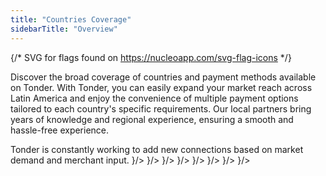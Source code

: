 ```yaml
---
title: "Countries Coverage"
sidebarTitle: "Overview"
---
```


{/* SVG for flags found on https://nucleoapp.com/svg-flag-icons */}

Discover the broad coverage of countries and payment methods available on Tonder. With Tonder, you can easily expand your market reach across Latin America and enjoy the convenience of multiple payment options tailored to each country's specific requirements. Our local partners bring years of knowledge and regional experience, ensuring a smooth and hassle-free experience.

<Tip>
Tonder is constantly working to add new connections based on market demand and merchant input.
</Tip>

<CardGroup cols={3}>
  <Card title="Brazil" href="/online-payments/coverage/brazil" icon={
    <svg xmlns="http://www.w3.org/2000/svg" width="36" height="36" viewBox="0 0 32 32"><rect x="1" y="4" width="30" height="24" rx="4" ry="4" fill="#459a45"></rect><path d="M27,4H5c-2.209,0-4,1.791-4,4V24c0,2.209,1.791,4,4,4H27c2.209,0,4-1.791,4-4V8c0-2.209-1.791-4-4-4Zm3,20c0,1.654-1.346,3-3,3H5c-1.654,0-3-1.346-3-3V8c0-1.654,1.346-3,3-3H27c1.654,0,3,1.346,3,3V24Z" opacity=".15"></path><path d="M3.472,16l12.528,8,12.528-8-12.528-8L3.472,16Z" fill="#fedf00"></path><circle cx="16" cy="16" r="5" fill="#0a2172"></circle><path d="M14,14.5c-.997,0-1.958,.149-2.873,.409-.078,.35-.126,.71-.127,1.083,.944-.315,1.951-.493,2.999-.493,2.524,0,4.816,.996,6.519,2.608,.152-.326,.276-.666,.356-1.026-1.844-1.604-4.245-2.583-6.875-2.583Z" fill="#fff"></path><path d="M27,5H5c-1.657,0-3,1.343-3,3v1c0-1.657,1.343-3,3-3H27c1.657,0,3,1.343,3,3v-1c0-1.657-1.343-3-3-3Z" fill="#fff" opacity=".2"></path></svg>
  }/>
  <Card title="Colombia" href="/online-payments/coverage/colombia" icon={
    <svg xmlns="http://www.w3.org/2000/svg" width="36" height="36" viewBox="0 0 32 32"><path d="M1,24c0,2.209,1.791,4,4,4H27c2.209,0,4-1.791,4-4v-3H1v3Z" fill="#b92932"></path><path fill="#0f2c83" d="M1 15H31V22H1z"></path><path d="M27,4H5c-2.209,0-4,1.791-4,4v8H31V8c0-2.209-1.791-4-4-4Z" fill="#f8d047"></path><path d="M27,4H5c-2.209,0-4,1.791-4,4V24c0,2.209,1.791,4,4,4H27c2.209,0,4-1.791,4-4V8c0-2.209-1.791-4-4-4Zm3,20c0,1.654-1.346,3-3,3H5c-1.654,0-3-1.346-3-3V8c0-1.654,1.346-3,3-3H27c1.654,0,3,1.346,3,3V24Z" opacity=".15"></path><path d="M27,5H5c-1.657,0-3,1.343-3,3v1c0-1.657,1.343-3,3-3H27c1.657,0,3,1.343,3,3v-1c0-1.657-1.343-3-3-3Z" fill="#fff" opacity=".2"></path></svg>
  }/>
  <Card title="Costa Rica" href="/online-payments/coverage/costa-rica" icon={
    <svg xmlns="http://www.w3.org/2000/svg" width="32" height="32" viewBox="0 0 32 32"><path d="M5,4H27c2.208,0,4,1.792,4,4v1H1v-1c0-2.208,1.792-4,4-4Z" fill="#030a85"></path><path d="M5,23H27c2.208,0,4,1.792,4,4v1H1v-1c0-2.208,1.792-4,4-4Z" transform="rotate(180 16 25.5)" fill="#030a85"></path><path fill="#fff" d="M1 8H31V13H1z"></path><path fill="#fff" d="M1 19H31V24H1z"></path><path fill="#c93927" d="M1 12H31V20H1z"></path><path d="M27,4H5c-2.209,0-4,1.791-4,4V24c0,2.209,1.791,4,4,4H27c2.209,0,4-1.791,4-4V8c0-2.209-1.791-4-4-4Zm3,20c0,1.654-1.346,3-3,3H5c-1.654,0-3-1.346-3-3V8c0-1.654,1.346-3,3-3H27c1.654,0,3,1.346,3,3V24Z" opacity=".15"></path><path d="M27,5H5c-1.657,0-3,1.343-3,3v1c0-1.657,1.343-3,3-3H27c1.657,0,3,1.343,3,3v-1c0-1.657-1.343-3-3-3Z" fill="#fff" opacity=".2"></path></svg>
  }/>
  <Card title="Ecuador" href="/online-payments/coverage/ecuador" icon={
    <svg xmlns="http://www.w3.org/2000/svg" width="32" height="32" viewBox="0 0 32 32"><path d="M1,24c0,2.209,1.791,4,4,4H27c2.209,0,4-1.791,4-4v-3H1v3Z" fill="#da352e"></path><path fill="#1f4c9e" d="M1 15H31V22H1z"></path><path d="M27,4H5c-2.209,0-4,1.791-4,4v8H31V8c0-2.209-1.791-4-4-4Z" fill="#fadf4b"></path><path d="M27,4H5c-2.209,0-4,1.791-4,4V24c0,2.209,1.791,4,4,4H27c2.209,0,4-1.791,4-4V8c0-2.209-1.791-4-4-4Zm3,20c0,1.654-1.346,3-3,3H5c-1.654,0-3-1.346-3-3V8c0-1.654,1.346-3,3-3H27c1.654,0,3,1.346,3,3V24Z" opacity=".15"></path><path d="M12.032,11.93c-.005-.005-.01-.004-.012-.003-.012,.005-.037,.015-.05,.754-.007,.411-.01,.994-.007,1.687v.003s1.061,1.071,1.061,1.071h0s.391,.395,.391,.395l.183-.451,.034-.271h0s.379-1.151,.379-1.151v-.004s-1.757-1.8-1.98-2.03Z" fill="#fadf4b"></path><path d="M13.433,15.926l-1.519-1.535v-.021c-.003-.692,0-1.276,.007-1.691,.013-.772,.034-.781,.081-.799l.031-.012,.036,.027c.222,.229,1.98,2.03,1.98,2.03l.02,.02-.007,.027-.381,1.158-.035,.275-.212,.521Zm-.359-.504l.324,.327,.152-.375,.033-.265,.374-1.135c-.188-.192-1.572-1.61-1.91-1.957-.008,.081-.019,.261-.026,.665-.007,.41-.009,.987-.007,1.668l1.061,1.071Z"></path><path d="M11.869,20.426l-.119-.144-.712,.679-.002,.002-.004,.062,.006,.005s0,.002,0,.002c-.011,.006-.099,.049-.193,.056h-.005s-.001,.005-.001,.005c0,.003-.094,.295-.201,.384l.008,.011c.131-.089,.339-.167,.387-.172h.006s0-.007,0-.007c.003-.077,.016-.175,.065-.205l.011-.002h0s.049,0,.049,0l.701-.672,.005-.004Z" fill="#b4bbc0"></path><path d="M12.23,22.212l-.002,.002-.004,.062,.006,.006s0,.002-.001,.002c-.011,.005-.096,.048-.189,.055h0s0,0,0,0c0,0-.002,0-.003,0h-.005s-.001,.005-.001,.005c0,.003-.094,.295-.201,.384l.008,.011c.131-.089,.339-.167,.387-.172h.006s0-.007,0-.007c.002-.077,.016-.175,.065-.205l.012-.003h.048l1.298-1.261-.119-.144-1.305,1.264Z" fill="#b4bbc0"></path><path d="M12.005,11.428c-.003-.005-.009-.011-.016-.018l-.011-.009,.002,.014c.017,.104,.005,.206-.034,.295-.013,.028-.028,.055-.046,.08l-.003-.002s-.005-.003-.005-.003c-.002-.005-.057-.124-.063-.251v-.003s-.003-.001-.003-.001c-.003-.001-.35-.126-.454-.266l-.009,.006c.099,.161,.192,.431,.198,.502v.004s.005,0,.005,0c.092,.005,.21,.024,.245,.09l.002,.011h.002c-.12,.092-.28,.11-.43,.048l-.005,.009,.003,.002s.003,.002,.005,.004c.013,.009,.027,.017,.041,.026,.092,.053,.191,.081,.284,.081,.046,0,.091-.007,.133-.021,.094-.031,.168-.096,.206-.183,.054-.121,.036-.276-.047-.415h0Z" fill="#b4bbc0"></path><path d="M11.175,13.512c.005-.025,0-.046-.013-.06-.01-.01-.024-.015-.041-.015h0c-.007,0-.014,.001-.022,.003,.014-.018,.021-.031,.021-.038h0s-.006-.016-.006-.016c.06-.068,.157-.187,.15-.249-.002-.013-.007-.022-.017-.029-.053-.035-.201,.083-.264,.138l-.024-.01h-.001c-.007,0-.017,.007-.033,.02-.029-.06-.09-.203-.104-.359v-.003s-.004-.001-.004-.001c-.005-.002-.546-.167-.715-.374l-.008,.006c.162,.239,.324,.646,.338,.753v.004s.005,0,.005,0l.002,.002,.002-.002c.128,0,.294,.019,.365,.101-.007,.01-.015,.023-.015,.03-.002,.012,.001,.026,.008,.043-.021,.021-.085,.08-.166,.094-.099,.018-.192-.093-.193-.094v-.002s-.009,0-.009,0v.004c-.013,.039-.019,.08-.019,.122,0,.218,.169,.396,.377,.396,.051,0,.101-.01,.147-.031l.007-.003-.01-.01h-.001s-.094-.057-.103-.17c-.006-.077,.046-.148,.079-.186,.009,.007,.026,.017,.036,.017h.002s.015-.009,.015-.009c-.006,.026-.002,.049,.012,.064,.013,.013,.034,.018,.058,.013,.008,.038,.029,.075,.058,.105,.039,.04,.089,.062,.136,.062h0c.033,0,.062-.012,.083-.034,.052-.054,.039-.155-.03-.224-.029-.03-.066-.05-.103-.058Z" fill="#b4bbc0"></path><path d="M17.852,21.113c-.017-.195-.678-1.092-.706-1.13l-.002-.002h-.003s-.398-.051-.609-.057c-.077-.002-.11,.002-.124,.007-.008-.063-.016-.12-.023-.168v-.009s-.001,0-.001,0c-.014-.103-.024-.165-.024-.165l-.002-.012-.348,.266-.348-.266-.002,.012s-.009,.062-.024,.165h0s-.001,.009-.001,.009c-.007,.048-.015,.105-.023,.168-.015-.005-.047-.009-.124-.007-.211,.006-.605,.056-.609,.057h-.003s-.002,.003-.002,.003c-.028,.038-.69,.935-.706,1.13-.009,.108-.011,.196,.049,.252,.042,.04,.111,.059,.212,.059,.053,0,.115-.005,.186-.016,.002,0,.194-.037,.366-.054-.045,.206-.095,.492-.114,.596-.004,.015-.007,.028-.007,.041h0c-.001,.023,.006,.042,.02,.056,.021,.021,.059,.032,.115,.032,.01,0,.021,0,.033-.001,.176-.011,.3-.042,.391-.065h.004c-.006,.139-.013,.312-.023,.432,0,0,0,.002,0,.003-.001,.016-.003,.03-.004,.045,0,.006,.001,.012,.003,.018,.019,.086,.119,.12,.197,.12,.011,0,.021,0,.03-.002,.131-.017,.366-.168,.383-.179,.017,.011,.253,.163,.383,.179,.009,.001,.02,.002,.03,.002,.078,0,.178-.034,.197-.12,.001-.006,.002-.012,.003-.019-.001-.014-.003-.028-.004-.045,0,0,0-.002,0-.003-.01-.122-.018-.303-.023-.432h.004c.091,.024,.215,.056,.391,.066,.012,0,.022,.001,.033,.001,.056,0,.094-.01,.115-.032,.014-.014,.021-.033,.02-.056h0s0,0,0,0c0,0,0,0,0,0,0,0,0,0,0,0,0-.012-.003-.026-.007-.04-.018-.104-.069-.39-.114-.596,.172,.016,.364,.053,.367,.054,.071,.011,.133,.016,.186,.016,.101,0,.17-.019,.212-.059,.06-.057,.058-.144,.049-.252Z" fill="#fadf4b"></path><path d="M16.423,22.68c-.013,0-.024,0-.036-.001-.12-.016-.308-.126-.378-.17-.07,.044-.258,.155-.377,.17-.112,.011-.254-.034-.282-.157-.002-.007-.003-.016-.003-.024l.005-.065c.008-.102,.015-.24,.019-.356-.088,.021-.197,.043-.34,.052-.097,.004-.15-.01-.186-.045-.024-.022-.037-.056-.035-.092,0-.015,.003-.033,.009-.053,.019-.107,.059-.335,.099-.525-.149,.018-.292,.045-.293,.045-.236,.036-.366,.017-.443-.055-.077-.072-.075-.176-.064-.293,.019-.215,.688-1.117,.716-1.155l.012-.016,.022-.006c.046-.006,.414-.052,.619-.057,.036-.001,.063,0,.083,0,.006-.043,.011-.083,.017-.118,.016-.113,.025-.175,.025-.175l.002-.013,.014-.081,.383,.293,.387-.295,.011,.086c0,.01,.01,.072,.025,.176,.006,.042,.012,.083,.018,.127,.021,0,.048,0,.083,0,.205,.005,.572,.051,.613,.056l.02,.003,.016,.016c.031,.042,.7,.944,.719,1.159h0c.01,.118,.012,.221-.064,.293-.077,.073-.213,.09-.44,.056-.003,0-.147-.028-.296-.045,.04,.193,.082,.428,.099,.523,.006,.02,.009,.039,.009,.056,.002,.037-.011,.069-.036,.093-.034,.034-.095,.044-.184,.044-.145-.009-.255-.031-.341-.052,.006,.15,.012,.271,.019,.354l.005,.058c0,.018-.001,.026-.004,.035-.024,.108-.141,.157-.245,.157Zm-.414-.291l.027,.018c.066,.043,.26,.159,.362,.172,.043,.008,.156-.01,.172-.079l-.003-.052c-.008-.097-.016-.243-.022-.434l-.002-.065,.063,.014c.097,.024,.218,.055,.388,.065,.01,0,.02,0,.03,0,.058,0,.075-.013,.079-.017,.003-.002,.006-.006,.006-.018,0-.01-.002-.019-.005-.028l-.002-.013c-.019-.106-.069-.386-.112-.587l-.015-.067,.068,.006c.174,.017,.37,.054,.372,.054,.18,.025,.303,.017,.354-.031,.04-.038,.042-.101,.033-.211h0c-.012-.141-.46-.785-.686-1.09-.083-.01-.405-.048-.586-.054-.082-.001-.102,.003-.105,.004l-.058,.021-.008-.061c-.009-.063-.017-.12-.023-.168-.005-.04-.01-.074-.014-.101l-.311,.238-.311-.238c-.004,.025-.008,.057-.014,.092-.008,.058-.016,.114-.023,.177l-.008,.062-.058-.021s-.021-.006-.106-.004c-.182,.005-.505,.044-.586,.054-.227,.306-.673,.949-.686,1.09-.009,.11-.007,.174,.033,.211,.052,.048,.168,.058,.357,.03,0,0,.191-.037,.369-.054l.068-.006-.015,.067c-.043,.199-.091,.469-.111,.584l-.003,.016c-.003,.011-.005,.02-.005,.027,0,.014,.003,.018,.005,.019,.006,.006,.024,.018,.08,.018,.01,0,.02,0,.031,0,.168-.01,.29-.041,.378-.063l.065-.017,.004,.065c-.005,.129-.013,.31-.022,.435l-.005,.049c.017,.072,.124,.088,.174,.082,.102-.013,.295-.128,.361-.172l.027-.018Zm.559,.058s0,.005,0,.007v-.007Z"></path><path d="M21.346,10.232c-1.052-.512-3.584-1.952-4.325-.678-.452,.51-1.269,.051-1.807,.401-.69-1.305-2.168-1.064-3.577-.341-1.083,.662-1.609,.681-.448,.639-.134,.18,.316,.041,.539,.001-.16,.211,.223,.131,.534,.037-.27,.256,.287,.164,.469,.073-.258,.233,.101,.128,.33,.058-.273,.296,.1,.29,.401,.074-.264,.3,.037,.276,.273,.167-.237,.281,.029,.315,.265,.182-.189,.242,0,.319,.219,.221-.119,.261,.12,.256,.262,.098-.021,.383,.148,.207,.296,0-.059,.276,.081,.444,.26,.164,.01,.144-.044,.261,.082,.24-.207,.289-.961,1.758-.526,1.354,.126-.012,.242-.151,.431-.297-.028,.093,.034,.042,.084,.005-.091,.514,.321-.408,.25,.014-.02,.048-.023,.134,.055,.173-.023-.109,.156-.201,.191-.341,.023,.191,.103-.163,.276,.035,.008-.007,.049,0,.035-.017,.032-.007,.04,.046,.05,.075,.044-.043,.023-.128,.01-.16-.372-.558,.924-.927,.035,.101,.498-.429,.254,.546,.454,.172,.055,.04-.008-.211-.019-.253,.167,.056,.233,.115,.294,.226,.17-.281-.416-.315-.288-.668l.008,.023,.002-.004c.088,.178,.225-.304,.202-.299,.008,.009,.022,.035,.029,.051,.019-.051,.091-.169,.101-.267l.007,.004c.001-.023,.003-.06,.005-.135,.135,.229,.302,.163,.259-.105,.165,.207,.332,.242,.287-.056,.161,.186,.376,.182,.273-.078,.213,.106,.407,.037,.226-.213,.238,.146,.5,.114,.264-.176,.25,.127,.536,.16,.285-.151,.285,.223,.663,.251,.411-.039,.182,.049,.531,.163,.368-.016,.163,.07,.704,.119,.418-.107,.273,.103,.671,.186,.467-.034,.334,.114,.69,.164,.294-.11,.312,.165,.838,.235,.353-.018,.341,.14,.479,.048,.114-.115,.265,.077,.643,.219,.519,.09Z" fill="#3f2921"></path><path d="M19.988,11.93c.005-.005,.01-.004,.012-.003,.012,.005,.037,.015,.05,.754,.007,.411,.01,.994,.007,1.687v.003s-1.061,1.071-1.061,1.071h0s-.391,.395-.391,.395l-.183-.451-.034-.271h0s-.379-1.151-.379-1.151v-.004s1.757-1.8,1.98-2.03Z" fill="#fadf4b"></path><path d="M18.586,15.926l-.214-.533-.035-.271-.386-1.17,.02-.026s1.758-1.8,1.98-2.03h0c.018-.021,.046-.024,.07-.013,.041,.017,.063,.026,.077,.798,.008,.415,.01,.999,.007,1.688v.021l-.014,.018-1.506,1.52Zm-.116-.552l.152,.375,1.384-1.398c.002-.684,0-1.259-.007-1.668-.007-.404-.018-.584-.027-.665-.337,.346-1.721,1.764-1.909,1.957l.371,1.126,.036,.274Z"></path><path d="M20.151,20.426l.119-.144,.712,.679,.002,.002,.004,.062-.006,.005s0,.002,0,.002c.011,.006,.099,.049,.193,.056h.005s.001,.005,.001,.005c0,.003,.094,.295,.201,.384l-.008,.011c-.131-.089-.339-.167-.387-.172h-.006s0-.007,0-.007c-.003-.077-.016-.175-.065-.205l-.011-.002h0s-.049,0-.049,0l-.701-.672-.005-.004Z" fill="#b4bbc0"></path><path d="M19.789,22.212l.002,.002,.004,.062-.006,.006s0,.002,.001,.002c.011,.005,.096,.048,.189,.055h0s0,0,0,0c0,0,.002,0,.003,0h.005s.001,.005,.001,.005c0,.003,.094,.295,.201,.384l-.008,.011c-.131-.089-.339-.167-.387-.172h-.006s0-.007,0-.007c-.002-.077-.016-.175-.065-.205l-.012-.003h-.048l-1.298-1.261,.119-.144,1.305,1.264Z" fill="#b4bbc0"></path><path d="M20.015,11.428c.003-.005,.009-.011,.016-.018l.011-.009-.002,.014c-.017,.104-.005,.206,.034,.295,.013,.028,.028,.055,.046,.08l.003-.002s.005-.003,.005-.003c.002-.005,.057-.124,.063-.251v-.003s.003-.001,.003-.001c.003-.001,.35-.126,.454-.266l.009,.006c-.099,.161-.192,.431-.198,.502v.004s-.005,0-.005,0c-.092,.005-.21,.024-.245,.09l-.002,.011h-.002c.12,.092,.28,.11,.43,.048l.005,.009-.003,.002s-.003,.002-.005,.004c-.013,.009-.027,.017-.041,.026-.092,.053-.191,.081-.284,.081-.046,0-.091-.007-.133-.021-.094-.031-.168-.096-.206-.183-.054-.121-.036-.276,.047-.415h0Z" fill="#b4bbc0"></path><path d="M20.845,13.512c-.005-.025,0-.046,.013-.06,.01-.01,.024-.015,.041-.015h0c.007,0,.014,.001,.022,.003-.014-.018-.021-.031-.021-.038h0s.006-.016,.006-.016c-.06-.068-.157-.187-.15-.249,.002-.013,.007-.022,.017-.029,.053-.035,.201,.083,.264,.138l.024-.01h.001c.007,0,.017,.007,.033,.02,.029-.06,.09-.203,.104-.359v-.003s.004-.001,.004-.001c.005-.002,.546-.167,.715-.374l.008,.006c-.162,.239-.324,.646-.338,.753v.004s-.005,0-.005,0l-.002,.002-.002-.002c-.128,0-.294,.019-.365,.101,.007,.01,.015,.023,.015,.03,.002,.012-.001,.026-.008,.043,.021,.021,.085,.08,.166,.094,.099,.018,.192-.093,.193-.094v-.002s.009,0,.009,0v.004c.013,.039,.019,.08,.019,.122,0,.218-.169,.396-.377,.396-.051,0-.101-.01-.147-.031l-.007-.003,.01-.01h.001s.094-.057,.103-.17c.006-.077-.046-.148-.079-.186-.009,.007-.026,.017-.036,.017h-.002s-.015-.009-.015-.009c.006,.026,.002,.049-.012,.064-.013,.013-.034,.018-.058,.013-.008,.038-.029,.075-.058,.105-.039,.04-.089,.062-.136,.062h0c-.033,0-.062-.012-.083-.034-.052-.054-.039-.155,.03-.224,.029-.03,.066-.05,.103-.058Z" fill="#b4bbc0"></path><path d="M27,5H5c-1.657,0-3,1.343-3,3v1c0-1.657,1.343-3,3-3H27c1.657,0,3,1.343,3,3v-1c0-1.657-1.343-3-3-3Z" fill="#fff" opacity=".2"></path><path d="M16.157,19.762c-.089,0-.18-.006-.27-.017h-.002s-.002,0-.002,0c.017,0-.013-.003-.013-.003l-.017-.002c-.657-.096-1.233-.454-1.666-1.035-.428-.575-.697-1.343-.778-2.219-.008-.082-.013-.368-.013-.682v-.003l-.002-.002c-.07-.071-1.777-1.804-2.078-2.116-.005-.005-.01-.004-.012-.003-.058,.024-.051,1.375-.035,3.433,.005,.634,.01,1.233,.01,1.678,0,.257,.051,.679,.193,1.095,.081,.237,.184,.448,.305,.626,.142,.209,.311,.375,.501,.493,.238,.148,.51,.222,.815,.222,.393,0,.839-.123,1.334-.369,.003-.001,.34-.125,.72-.32,.351-.18,.812-.459,1.015-.766l.007-.011h-.013Z" fill="#fadf4b"></path><path d="M13.093,21.278c-.313,0-.596-.077-.841-.229-.196-.122-.37-.292-.516-.508-.124-.182-.228-.397-.311-.638-.145-.422-.196-.851-.196-1.111,0-.414-.004-.962-.009-1.548v-.13c-.028-3.294-.009-3.45,.064-3.48l.032-.013,.036,.029c.238,.247,1.37,1.396,1.853,1.887l.238,.242,.002,.022c0,.307,.006,.598,.013,.681,.08,.867,.346,1.626,.768,2.194,.425,.571,.989,.922,1.633,1.016l.017,.002s.007,0,.012,.001c.094,.012,.182,.018,.269,.018h.104l-.056,.087c-.21,.318-.678,.602-1.034,.784-.389,.2-.727,.323-.729,.324-.492,.245-.949,.371-1.348,.371Zm-1.761-7.505c-.038,.356-.024,1.999-.013,3.34v.13c.006,.586,.01,1.134,.01,1.549,0,.253,.05,.669,.191,1.079,.08,.233,.181,.439,.299,.615,.138,.204,.301,.365,.485,.479,.53,.328,1.241,.276,2.101-.149,.009-.003,.343-.126,.719-.32,.32-.164,.733-.411,.949-.684-.059-.002-.117-.007-.175-.014l-.175-.027c-.62-.122-1.163-.478-1.577-1.034-.433-.583-.706-1.358-.788-2.245-.007-.083-.013-.369-.013-.669l-.211-.214c-.454-.461-1.482-1.505-1.802-1.834Z"></path><path d="M15.863,19.762c.089,0,.18-.006,.27-.017h.002s.002,0,.002,0c-.017,0,.013-.003,.013-.003l.017-.002c.657-.096,1.233-.454,1.666-1.035,.428-.575,.697-1.343,.778-2.219,.008-.082,.013-.368,.013-.682v-.003l.002-.002c.07-.071,1.777-1.804,2.078-2.116,.005-.005,.01-.004,.012-.003,.058,.024,.051,1.375,.035,3.433-.005,.634-.01,1.233-.01,1.678,0,.257-.051,.679-.193,1.095-.081,.237-.184,.448-.305,.626-.142,.209-.311,.375-.501,.493-.238,.148-.51,.222-.815,.222-.393,0-.839-.123-1.334-.369-.003-.001-.34-.125-.72-.32-.351-.18-.812-.459-1.015-.766l-.007-.011h.013Z" fill="#fadf4b"></path><path d="M18.927,21.278c-.399,0-.856-.125-1.356-.374h0s-.336-.123-.721-.321c-.356-.182-.824-.466-1.034-.783l-.057-.088h.104c.088,0,.176-.006,.263-.018h.005c.005,0,.009-.001,.013-.002l.017-.002c.643-.094,1.208-.445,1.632-1.016,.422-.569,.688-1.328,.768-2.194,.007-.078,.013-.356,.014-.678v-.021l.015-.018,.225-.229c.483-.491,1.615-1.64,1.854-1.888l.021-.021,.04,.004c.079,.032,.099,.187,.072,3.482v.13c-.005,.585-.01,1.134-.01,1.548,0,.261-.051,.69-.196,1.111-.083,.241-.187,.456-.311,.638-.146,.216-.32,.387-.516,.508-.245,.152-.528,.229-.841,.229Zm-2.98-1.467c.216,.273,.629,.52,.949,.684,.375,.193,.71,.316,.713,.317,.87,.43,1.578,.479,2.106,.152,.184-.114,.348-.275,.486-.479,.119-.176,.22-.382,.299-.615,.141-.41,.191-.826,.191-1.079,0-.415,.004-.963,.009-1.549v-.13c.012-1.41,.025-2.992-.012-3.34-.322,.331-1.349,1.373-1.802,1.834l-.211,.214c0,.323-.006,.589-.014,.669-.082,.885-.354,1.661-.787,2.244-.414,.557-.957,.912-1.577,1.034l-.178,.028c-.056,.007-.113,.011-.172,.014Zm4.795-6.093h-.001s0,0,.001,0Z"></path><ellipse cx="16" cy="16.116" rx="2.622" ry="3.63" fill="#b4bbc0"></ellipse><path d="M16,19.796c-1.474,0-2.672-1.65-2.672-3.68s1.199-3.68,2.672-3.68,2.672,1.651,2.672,3.68-1.199,3.68-2.672,3.68Zm0-7.26c-1.418,0-2.573,1.606-2.573,3.581s1.154,3.58,2.573,3.58,2.573-1.606,2.573-3.58-1.154-3.581-2.573-3.581Z"></path><path d="M16,12.937c-1.178,0-2.172,1.456-2.172,3.18s.995,3.18,2.172,3.18,2.172-1.456,2.172-3.18-.995-3.18-2.172-3.18Z" fill="#7bc1dd"></path><path d="M16,19.346c-1.205,0-2.222-1.479-2.222-3.229s1.018-3.23,2.222-3.23,2.222,1.479,2.222,3.23-1.018,3.229-2.222,3.229Zm0-6.36c-1.15,0-2.123,1.434-2.123,3.13s.972,3.13,2.123,3.13,2.123-1.434,2.123-3.13-.972-3.13-2.123-3.13Z"></path></svg>
  }/>
  <Card title="Guatemala" href="/online-payments/coverage/guatemala" icon={
    <svg xmlns="http://www.w3.org/2000/svg" width="32" height="32" viewBox="0 0 32 32"><path fill="#fff" d="M10 4H22V28H10z"></path><path d="M5,4h6V28H5c-2.208,0-4-1.792-4-4V8c0-2.208,1.792-4,4-4Z" fill="#5d97cc"></path><path d="M25,4h6V28h-6c-2.208,0-4-1.792-4-4V8c0-2.208,1.792-4,4-4Z" transform="rotate(180 26 16)" fill="#5d97cc"></path><path d="M27,4H5c-2.209,0-4,1.791-4,4V24c0,2.209,1.791,4,4,4H27c2.209,0,4-1.791,4-4V8c0-2.209-1.791-4-4-4Zm3,20c0,1.654-1.346,3-3,3H5c-1.654,0-3-1.346-3-3V8c0-1.654,1.346-3,3-3H27c1.654,0,3,1.346,3,3V24Z" opacity=".15"></path><path d="M16.356,19.947c-.036-.058-.096-.094-.149-.123-.352-.188-.702-.271-1.099-.336-.092-.016-.183-.103-.277-.148-.226-.11-.478-.152-.698-.264-.015-.007-.07-.04-.096-.072-.087-.103-.245-.135-.344-.231-.38-.365-.783-.702-.992-1.186-.254-.589-.57-1.197-.527-1.867,.028-.424-.034-.852,.068-1.255,.152-.598,.346-1.19,.702-1.685l-.06,.038c-.358,.495-.553,1.087-.704,1.686-.102,.403-.041,.832-.068,1.255-.043,.67,.273,1.278,.527,1.869,.209,.482,.614,.818,.992,1.186,.098,.094,.256,.125,.344,.231,.026,.029,.083,.065,.096,.072,.22,.112,.472,.155,.698,.262,.094,.047,.186,.132,.277,.148,.397,.065,.747,.15,1.099,.336,.055,.029,.113,.065,.149,.123l.062-.038" fill="#528132"></path><path d="M16.293,19.99l-.002-.003c-.037-.058-.096-.094-.148-.122-.377-.199-.751-.279-1.098-.336-.06-.01-.119-.049-.177-.087-.033-.022-.067-.044-.101-.061-.108-.051-.224-.088-.336-.125-.122-.039-.247-.08-.362-.138-.014-.008-.072-.043-.098-.073-.047-.057-.115-.092-.182-.127-.057-.03-.116-.06-.161-.104-.056-.054-.112-.108-.169-.162-.332-.315-.646-.614-.824-1.025-.032-.074-.064-.148-.097-.223-.23-.521-.468-1.061-.431-1.648,.01-.15,.009-.302,.007-.45-.002-.268-.005-.545,.062-.807,.138-.542,.329-1.167,.705-1.687l.061-.039,.005,.005c-.375,.521-.565,1.144-.702,1.685-.066,.26-.063,.537-.061,.805,.001,.147,.003,.3-.007,.45-.038,.587,.201,1.126,.431,1.647,.032,.073,.064,.146,.096,.218,.18,.417,.498,.718,.835,1.037,.052,.049,.104,.098,.156,.148,.046,.044,.105,.076,.163,.106,.066,.034,.134,.069,.181,.125,.025,.031,.08,.064,.095,.07,.113,.058,.237,.098,.356,.137,.114,.037,.231,.075,.341,.128,.036,.017,.072,.041,.106,.063,.056,.037,.114,.075,.17,.084,.407,.066,.75,.149,1.1,.336,.054,.03,.114,.066,.15,.125l.002,.003-.067,.042Zm-3.363-7.198l-.044,.028c-.374,.518-.565,1.142-.703,1.684-.066,.26-.063,.537-.061,.805,.001,.147,.003,.3-.007,.45-.037,.585,.2,1.124,.43,1.645,.033,.075,.065,.149,.097,.223,.178,.41,.491,.708,.823,1.022,.056,.054,.113,.107,.168,.162,.045,.042,.103,.073,.16,.103,.067,.035,.136,.071,.184,.128,.025,.029,.082,.063,.095,.071,.114,.058,.239,.099,.361,.138,.112,.036,.228,.073,.336,.125,.035,.017,.069,.04,.102,.062,.058,.038,.117,.076,.174,.086,.348,.057,.722,.137,1.101,.336,.052,.028,.111,.064,.148,.122l.056-.034c-.036-.056-.094-.091-.146-.119-.349-.187-.691-.269-1.097-.336-.058-.01-.117-.048-.173-.085-.035-.023-.07-.046-.105-.063-.11-.053-.227-.091-.34-.128-.12-.039-.244-.079-.357-.137-.017-.007-.072-.041-.098-.072-.046-.055-.113-.09-.179-.124-.058-.03-.118-.062-.165-.107-.052-.05-.104-.099-.156-.148-.337-.319-.656-.62-.837-1.039-.031-.072-.063-.145-.096-.218-.23-.522-.469-1.062-.432-1.65,.01-.15,.009-.302,.007-.45-.002-.268-.005-.545,.062-.807,.135-.536,.324-1.153,.691-1.671Z" fill="#528132"></path><path d="M12.646,19.086s.731-.234,1.325-.042c-.02,.195-.309,.264-.45,.265-.134,.001-.617-.047-.875-.224Z" fill="#528132"></path><path d="M12.068,17.879s.739,.207,1.13,.694c-.124,.152-.403,.051-.522-.026-.113-.073-.489-.378-.607-.668Z" fill="#528132"></path><path d="M11.428,17.13s.665,.009,1.073,.364c-.083,.172-.338,.146-.452,.105-.108-.039-.477-.23-.622-.469Z" fill="#528132"></path><path d="M11.408,16.412s.58,.131,.868,.52c-.107,.136-.325,.067-.416,.009-.086-.055-.372-.291-.452-.529Z" fill="#528132"></path><path d="M11.19,15.674s.58,.131,.868,.52c-.107,.136-.325,.067-.416,.009-.086-.055-.372-.291-.452-.529Z" fill="#528132"></path><path d="M11.408,14.86s.493,.332,.621,.799c-.149,.089-.327-.055-.391-.142-.061-.082-.241-.406-.23-.657Z" fill="#528132"></path><path d="M11.751,13.94s.347,.483,.304,.965c-.17,.031-.287-.165-.317-.269-.028-.098-.085-.465,.014-.696Z" fill="#528132"></path><path d="M11.991,13.101s.286,.48,.206,.927c-.163,.015-.256-.178-.276-.277-.018-.094-.042-.442,.07-.65Z" fill="#528132"></path><path d="M12.504,12.502s.154,.472-.008,.843c-.146-.019-.189-.205-.186-.295,.003-.085,.054-.39,.194-.548Z" fill="#528132"></path><path d="M13.171,19.752s.699-.488,1.387-.395c.04,.256-.244,.418-.393,.456-.141,.036-.666,.098-.994-.062Z" fill="#528132"></path><path d="M14.214,17.955s.66,.539,.759,1.227c-.235,.108-.469-.12-.546-.253-.073-.126-.277-.614-.212-.973Z" fill="#528132"></path><path d="M13.477,17.695s.552,.511,.602,1.121c-.213,.083-.406-.131-.468-.253-.058-.115-.211-.556-.134-.869Z" fill="#528132"></path><path d="M12.962,16.74s.313,.64,.148,1.197c-.216,0-.314-.255-.327-.383-.012-.121,.004-.563,.179-.814Z" fill="#528132"></path><path d="M12.678,15.974s.239,.564,.054,1.028c-.195-.013-.265-.236-.268-.346-.003-.104,.041-.479,.214-.682Z" fill="#528132"></path><path d="M12.756,15.052s-.015,.613-.375,.959c-.172-.092-.144-.325-.101-.426,.041-.096,.235-.42,.476-.532Z" fill="#528132"></path><path d="M12.986,14.241s-.238,.565-.7,.755c-.126-.149-.015-.355,.062-.434,.073-.074,.372-.304,.638-.321Z" fill="#528132"></path><path d="M13.132,13.565s-.252,.462-.651,.619c-.089-.121,.023-.29,.094-.354,.067-.061,.337-.25,.557-.264Z" fill="#528132"></path><path d="M13.601,12.654s-.332,.599-.851,.807c-.114-.155,.033-.374,.126-.458,.088-.08,.439-.327,.724-.348Z" fill="#528132"></path><path d="M15.644,19.947l.062,.038c.036-.058,.094-.094,.149-.123,.352-.186,.702-.271,1.099-.336,.092-.016,.183-.101,.277-.148,.226-.108,.478-.15,.698-.262,.013-.007,.07-.043,.096-.072,.087-.105,.245-.137,.344-.231,.378-.368,.783-.704,.992-1.186,.254-.592,.57-1.199,.527-1.869-.028-.424,.034-.852-.068-1.255-.152-.598-.346-1.19-.704-1.686l-.06-.038c.356,.495,.55,1.087,.702,1.685,.102,.403,.041,.832,.068,1.255,.043,.67-.273,1.278-.527,1.867-.209,.484-.612,.82-.992,1.186-.098,.096-.256,.128-.344,.231-.026,.031-.081,.065-.096,.072-.22,.112-.472,.155-.698,.264-.094,.045-.186,.132-.277,.148-.397,.065-.747,.148-1.099,.336-.053,.029-.113,.065-.149,.123" fill="#528132"></path><path d="M19.354,19.086s-.731-.234-1.325-.042c.02,.195,.309,.264,.45,.265,.134,.001,.617-.047,.875-.224Z" fill="#528132"></path><path d="M19.932,17.879s-.739,.207-1.13,.694c.124,.152,.403,.051,.522-.026,.113-.073,.489-.378,.607-.668Z" fill="#528132"></path><path d="M20.572,17.13s-.665,.009-1.073,.364c.083,.172,.338,.146,.452,.105,.108-.039,.477-.23,.622-.469Z" fill="#528132"></path><path d="M20.592,16.412s-.58,.131-.868,.52c.107,.136,.325,.067,.416,.009,.086-.055,.372-.291,.452-.529Z" fill="#528132"></path><path d="M20.81,15.674s-.58,.131-.868,.52c.107,.136,.325,.067,.416,.009,.086-.055,.372-.291,.452-.529Z" fill="#528132"></path><path d="M20.592,14.86s-.493,.332-.621,.799c.149,.089,.327-.055,.391-.142,.061-.082,.241-.406,.23-.657Z" fill="#528132"></path><path d="M20.249,13.94s-.347,.483-.304,.965c.17,.031,.287-.165,.317-.269,.028-.098,.085-.465-.014-.696Z" fill="#528132"></path><path d="M20.009,13.101s-.286,.48-.206,.927c.163,.015,.256-.178,.276-.277,.018-.094,.042-.442-.07-.65Z" fill="#528132"></path><path d="M19.496,12.502s-.154,.472,.008,.843c.146-.019,.189-.205,.186-.295-.003-.085-.054-.39-.194-.548Z" fill="#528132"></path><path d="M18.829,19.752s-.699-.488-1.387-.395c-.04,.256,.244,.418,.393,.456,.141,.036,.666,.098,.994-.062Z" fill="#528132"></path><path d="M17.786,17.955s-.66,.539-.759,1.227c.235,.108,.469-.12,.546-.253,.073-.126,.277-.614,.212-.973Z" fill="#528132"></path><path d="M18.523,17.695s-.552,.511-.602,1.121c.213,.083,.406-.131,.468-.253,.058-.115,.211-.556,.134-.869Z" fill="#528132"></path><path d="M19.038,16.74s-.313,.64-.148,1.197c.216,0,.314-.255,.327-.383,.012-.121-.004-.563-.179-.814Z" fill="#528132"></path><path d="M19.322,15.974s-.239,.564-.054,1.028c.195-.013,.265-.236,.268-.346,.003-.104-.041-.479-.214-.682Z" fill="#528132"></path><path d="M19.244,15.052s.015,.613,.375,.959c.172-.092,.144-.325,.101-.426-.041-.096-.235-.42-.476-.532Z" fill="#528132"></path><path d="M19.014,14.241s.238,.565,.7,.755c.126-.149,.015-.355-.062-.434-.073-.074-.372-.304-.638-.321Z" fill="#528132"></path><path d="M18.868,13.565s.252,.462,.651,.619c.089-.121-.023-.29-.094-.354-.067-.061-.337-.25-.557-.264Z" fill="#528132"></path><path d="M18.399,12.654s.332,.599,.851,.807c.114-.155-.033-.374-.126-.458-.088-.08-.439-.327-.724-.348Z" fill="#528132"></path><path d="M15.661,12.144s.057-.057,.113-.075c-.007-.128,.096-.24,.251-.224s.244,.221,.149,.368c0,0,.641,.402,1.204,1.005s1.254,1.615,1.043,2.951-1.657,3.191-1.955,3.988c0,0,.18-.939,.78-1.745,0,0-.956,1.238-1.672,1.331,1.19-.772,2.217-2.268,2.478-3.216,0,0-.309,.555-.544,.727,0,0,.443-.677,.539-1.131,0,0-.283,.69-.585,.845,.394-.494,.774-1.348,.583-2.251s-.793-1.344-1.063-1.417-.879-.087-1.139-.408-.041-.677-.041-.677c0,0,.018-.046-.025-.057-.042,0-.068-.006-.117-.014Z" fill="#528132"></path><path d="M16.897,13.202s-2.184,.034-2.358,.048-.295,.25-.274,.419,.066,.305,.23,.645,.568,1.176,.635,1.658c0,0-.3,.026-.459,.047s-.259,.204-.215,.463,.133,.337,.355,.368,2.607-.152,2.607-.152c0,0,.27-.186,.305-.512s-.131-.937-.326-1.314-.588-1.028-.588-1.028c0,0,.134-.026,.205-.152s.059-.32-.115-.488Z" fill="#f8f1b3"></path><path d="M27,5H5c-1.657,0-3,1.343-3,3v1c0-1.657,1.343-3,3-3H27c1.657,0,3,1.343,3,3v-1c0-1.657-1.343-3-3-3Z" fill="#fff" opacity=".2"></path></svg>
  }/>
  <Card title="Mexico" href="/online-payments/coverage/mexico" icon={
    <svg xmlns="http://www.w3.org/2000/svg" width="36" height="36" viewBox="0 0 32 32"><path fill="#fff" d="M10 4H22V28H10z"></path><path d="M5,4h6V28H5c-2.208,0-4-1.792-4-4V8c0-2.208,1.792-4,4-4Z" fill="#2c6748"></path><path d="M25,4h6V28h-6c-2.208,0-4-1.792-4-4V8c0-2.208,1.792-4,4-4Z" transform="rotate(180 26 16)" fill="#be2a2c"></path><path d="M27,4H5c-2.209,0-4,1.791-4,4V24c0,2.209,1.791,4,4,4H27c2.209,0,4-1.791,4-4V8c0-2.209-1.791-4-4-4Zm3,20c0,1.654-1.346,3-3,3H5c-1.654,0-3-1.346-3-3V8c0-1.654,1.346-3,3-3H27c1.654,0,3,1.346,3,3V24Z" opacity=".15"></path><path d="M27,5H5c-1.657,0-3,1.343-3,3v1c0-1.657,1.343-3,3-3H27c1.657,0,3,1.343,3,3v-1c0-1.657-1.343-3-3-3Z" fill="#fff" opacity=".2"></path><path fill="#bb3433" d="M17.875 19.221L17.874 19.221 17.875 19.221 17.875 19.221z"></path><path fill="#bb3433" d="M19.08 17.788L19.08 17.788 19.08 17.788 19.08 17.788z"></path><path fill="#bb3433" d="M15.938 18.943L15.938 18.944 15.938 18.944 15.938 18.943z"></path><path fill="#bb3433" d="M16.305 19.76L16.305 19.76 16.305 19.76 16.305 19.76z"></path><path fill="#854a29" d="M16.196 16.434L16.196 16.434 16.196 16.434 16.196 16.434z"></path><path d="M14.757,12.878h0s0,0,0,0Z" fill="#854a29"></path><path fill="#854a29" d="M15.137 12.715L15.137 12.715 15.137 12.715 15.137 12.715z"></path><path d="M18.701,18.611c-.462-.69-.74,.319-1.215,.252,.125-.81-.778-.5-1.196-.312l.165-.241c-.625,.291-1.368-.712-1.816,.028-.095-.205-.882-.689-1.201-.328,.025-1.017-1.723-.957-.807,.081,.63,.179,.975,.964,1.915,.554,.129,.53,1.025,.583,1.413,.297-.052,.161-.027,.622-.041,.715,.479,.384,.485-.223,.822-.414,.489-.25,2.275,.502,1.96-.631Z" fill="#3b8288"></path><path d="M14.624,17.264s.004,.003,.012,.007c-.007-.004-.011-.007-.012-.007h0Z" fill="#a27037"></path><path d="M18.215,13.019c.002-.497-3.62-1.554-2.526,.068-.258,.037-.691-.15-.712-.352,0,0,0,0,0,0,0,0,0,0,0,0,.015,.04-.11,.248-.151,.267-.006-.1-.03-.192-.03-.192v.004c-.125-.31-.028,.433-.249,.37,.076-.029,.006-.364-.052-.32,.037,.024-.047,.41-.121,.427,.045-.065-.042-.324-.062-.272,0,0,0,0,0,0,.063,.263-.45,.571-.376,.701-.336,.119-.481,.946,.12,.757-.256-.134-.135-.469,.172-.434-.014-.003,.043,.021,.027,.032,.079,.371,.485-.072,.645-.128-.169,.942-.602,1.836,.288,2.773-.295-.311-.349,.054-.016,.163-.201,.01-.431,.205-.085,.313-.071,.072-.345-.137-.195,.009-.003-.001-.006-.003-.009-.004,0,0,.002,.002,.006,.005-.572-.025-.025,.2,.214,.222-.194,.305,.482,.023,.548,.016,0,0,0,0,0,0,.133,.335,.238,.032,.208-.217,.095,.109,.19,.217,.287,.324h0s0,0,0,0h0c.152,.041,.318,.718,.432,.365,.004-.014,.006-.028,.008-.042,.226,.254,.334,.35,.235-.053,.123,.202,.233,.26,.201-.004,.186,.195,.137-.07,.118-.206,.179,.711,1.985,.561,1.799,.083-.312-.304-2.294-1.415-1.782-2.109,.194,.099,1.156,1.304,.738,.599-.371-.965,.316,0,.418,.358,.23,.415-.128-.724-.204-.764,.635,.793,.576,1.491,.375,.027,.025,.048,.066,.086,.116,.105-.037-.074-.08-.103-.104-.114,.039,.009,.087,.068,.107,.115-.001,0-.002,0-.003-.001,.339,1.803,.462,1.494,.249-.132,.512,2.02,.44,2.008,.384-.037,.367,.526,.103,1.624,.26,2.125,.274-.584,.176-2.301,.355-2.761-.337-.32-1.113-2.012-1.631-2.085Zm-2.889,4.239s0-.001,0-.002h.002s-.001,.001-.002,.002Z" fill="#a27037"></path><path d="M14.715,16.587c.079-.641-.499-.553-.914-.554-.811-.68,1.523-1.254,.432-1.993h.004s-.008-.002-.007-.002l.007,.002s-.023-.023-.022-.023c-.094,.015-.235,.019-.282,.136,0,0,.003,.002,.006,.005l-.126,.148c0,.006,.21,.147,.201,.157,.008-.002,.019,.009,.025,.013,.11,.347-.585,.486-.724,.802-.445,.914,.373,1.211,1.023,1.217-.875,.946-.794,.138-1.382-.416,.083-.354,.237-.801-.251-.948,.003-.079-.13-.161-.165-.041,.033-.034-.086-.136-.135-.069-.19-.243-.413,.369-.078,.307,.008,.075,.133,.04,.152,.023-.003,.095,.142,.085,.161,.025,.33,.191-.146,.548,.001,.847,.195,.36,.548,.505,.559,.978,.29,.474,1.476-.153,1.506-.487,.005-.039,.007-.081,.01-.123h0Zm-.254-1.951s.004,.004,.005,.005h0s-.004-.003-.006-.005h0Zm-.572,.62s0,0,0,0c0,0,0,0,0,0h0Z" fill="#a9ac78"></path><path d="M13.746,13.936c.005,.021-.459,.125-.392-.081,.088,.028,.498-.271,.332-.237-.458,.313-.307-.073-.156-.339,.045,.015,.052,.236,.028,.25,.133-.089,.077-.573-.109-.321-.182-.073-.67,.401-.397,.595-.096,.419,.233,.596,.585,.507l.002-.006h.031c-.052-.007,.077-.344,.076-.367Z" fill="#a9ac78"></path></svg>
  }/>
  <Card title="Panama" href="/online-payments/coverage/panama" icon={
    <svg xmlns="http://www.w3.org/2000/svg" width="32" height="32" viewBox="0 0 32 32"><path d="M5,4c-2.209,0-4,1.791-4,4v8h15V4H5Z" fill="#fff"></path><path d="M31,8c0-2.209-1.791-4-4-4h-11v12h15V8Z" fill="#c92d25"></path><path d="M5,28c-2.209,0-4-1.791-4-4v-8h15v12H5Z" fill="#081d53"></path><path d="M31,24c0,2.209-1.791,4-4,4h-11v-12h15v8Z" fill="#fff"></path><path d="M27,4H5c-2.209,0-4,1.791-4,4V24c0,2.209,1.791,4,4,4H27c2.209,0,4-1.791,4-4V8c0-2.209-1.791-4-4-4Zm3,20c0,1.654-1.346,3-3,3H5c-1.654,0-3-1.346-3-3V8c0-1.654,1.346-3,3-3H27c1.654,0,3,1.346,3,3V24Z" opacity=".15"></path><path d="M27,5H5c-1.657,0-3,1.343-3,3v1c0-1.657,1.343-3,3-3H27c1.657,0,3,1.343,3,3v-1c0-1.657-1.343-3-3-3Z" fill="#fff" opacity=".2"></path><path fill="#081d53" d="M8.812 6.671L7.986 9.214 5.312 9.214 7.476 10.786 6.649 13.329 8.812 11.757 10.976 13.329 10.149 10.786 12.312 9.214 9.639 9.214 8.812 6.671z"></path><path fill="#c92d25" d="M22.937 17.984L22.111 20.527 19.437 20.527 21.601 22.098 20.774 24.641 22.937 23.07 25.101 24.641 24.274 22.098 26.437 20.527 23.764 20.527 22.937 17.984z"></path></svg>
  }/>
  <Card title="Peru" href="/online-payments/coverage/peru" icon={
    <svg xmlns="http://www.w3.org/2000/svg" width="32" height="32" viewBox="0 0 32 32"><path fill="#fff" d="M10 4H22V28H10z"></path><path d="M5,4h6V28H5c-2.208,0-4-1.792-4-4V8c0-2.208,1.792-4,4-4Z" fill="#c82c2b"></path><path d="M25,4h6V28h-6c-2.208,0-4-1.792-4-4V8c0-2.208,1.792-4,4-4Z" transform="rotate(180 26 16)" fill="#c82c2b"></path><path d="M27,4H5c-2.209,0-4,1.791-4,4V24c0,2.209,1.791,4,4,4H27c2.209,0,4-1.791,4-4V8c0-2.209-1.791-4-4-4Zm3,20c0,1.654-1.346,3-3,3H5c-1.654,0-3-1.346-3-3V8c0-1.654,1.346-3,3-3H27c1.654,0,3,1.346,3,3V24Z" opacity=".15"></path><path d="M27,5H5c-1.657,0-3,1.343-3,3v1c0-1.657,1.343-3,3-3H27c1.657,0,3,1.343,3,3v-1c0-1.657-1.343-3-3-3Z" fill="#fff" opacity=".2"></path></svg>
  }/>
</CardGroup>